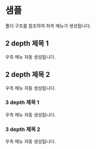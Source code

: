 # 샘플

폴더 구조를 참조하여 좌측 메뉴가 생성됩니다.

## 2 depth 제목 1

우측 메뉴 자동 생성됩니다.

## 2 depth 제목 2

우측 메뉴 자동 생성됩니다.

### 3 depth 제목 1

우측 메뉴 자동 생성됩니다.

### 3 depth 제목 2

우측 메뉴 자동 생성됩니다.
